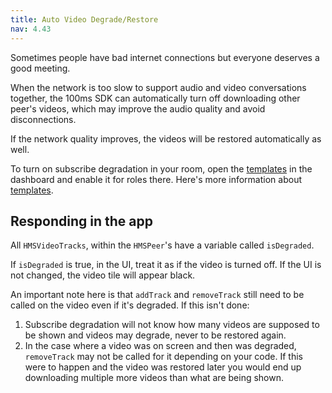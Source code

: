 ---
title: Auto Video Degrade/Restore
nav: 4.43
---

Sometimes people have bad internet connections but everyone deserves a good meeting.

When the network is too slow to support audio and video conversations together, the 100ms SDK can automatically turn off downloading other peer's videos, which may improve the audio quality and avoid disconnections.

If the network quality improves, the videos will be restored automatically as well.

To turn on subscribe degradation in your room, open the [templates](https://dashboard.100ms.live/templates) in the dashboard and enable it for roles there. Here's more information about [templates](/android/v2/foundation/templates-and-roles).

## Responding in the app

All `HMSVideoTracks`, within the `HMSPeer`'s have a variable called `isDegraded`.

If `isDegraded` is true, in the UI, treat it as if the video is turned off. If the UI is not changed, the video tile will appear black.

An important note here is that `addTrack` and `removeTrack` still need to be called on the video even if it's degraded. If this isn't done:

1. Subscribe degradation will not know how many videos are supposed to be shown and videos may degrade, never to be restored again.
2. In the case where a video was on screen and then was degraded, `removeTrack` may not be called for it depending on your code. If this were to happen and the video was restored later you would end up downloading multiple more videos than what are being shown.
